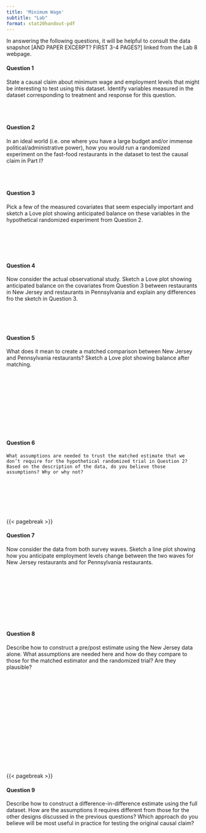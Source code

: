 ```yaml
---
title: 'Minimum Wage'
subtitle: "Lab"
format: stat20handout-pdf
---
```


In answering the following questions, it will be helpful to consult the data snapshot [AND PAPER EXCERPT?  FIRST 3-4 PAGES?] linked from the Lab 8 webpage.

#### Question 1

State a causal claim about minimum wage and employment levels that might be interesting to test using this dataset.  Identify variables measured in the dataset corresponding to treatment and response for this question.

\
\

#### Question 2

In an ideal world (i.e. one where you have a large budget and/or immense political/administrative power), how you would run a randomized experiment on the  fast-food restaurants in the dataset to test the causal claim in Part I?

\
\

#### Question 3

Pick a few of the measured covariates that seem especially important and sketch a Love plot showing anticipated balance on these variables in the hypothetical randomized experiment from Question 2.

\
\
\
\

#### Question 4

Now consider the actual observational study. Sketch a Love plot showing anticipated balance on the covariates from Question 3 between restaurants in New Jersey and restaurants in Pennsylvania and explain any differences fro the sketch in Question 3.

\
\
\

#### Question 5

What does it mean to create a matched comparison between New Jersey and Pennsylvania restaurants?  Sketch a Love plot showing balance after matching.

\
\
\
\
\
\
\
\
\



#### Question 6

	What assumptions are needed to trust the matched estimate that we don’t require for the hypothetical randomized trial in Question 2?  Based on the description of the data, do you believe those assumptions? Why or why not?

\
\
\
\
\

{{< pagebreak >}}

#### Question 7

Now consider the data from both survey waves. Sketch a line plot showing how you anticipate employment levels change between the two waves for New Jersey restaurants and for Pennsylvania restaurants.



\
\
\
\
\
\
\
\

#### Question 8

Describe how to construct a pre/post estimate using the 
New Jersey data alone.  What assumptions are needed here and how do they compare to those for the matched estimator and the randomized trial?  Are they plausible?

\
\
\
\
\
\
\
\
\
\
\
\
\
\

{{< pagebreak >}}

#### Question 9

Describe how to construct a difference-in-difference estimate
using the full dataset.  How are the assumptions it requires different from those for the other designs discussed in the previous questions?  Which approach do you believe will be most useful in practice for testing the original causal claim?



\
\
\
\
\
\
\
\
\
\
\
\
\
\
\
\
\
\
\
\
\
\
